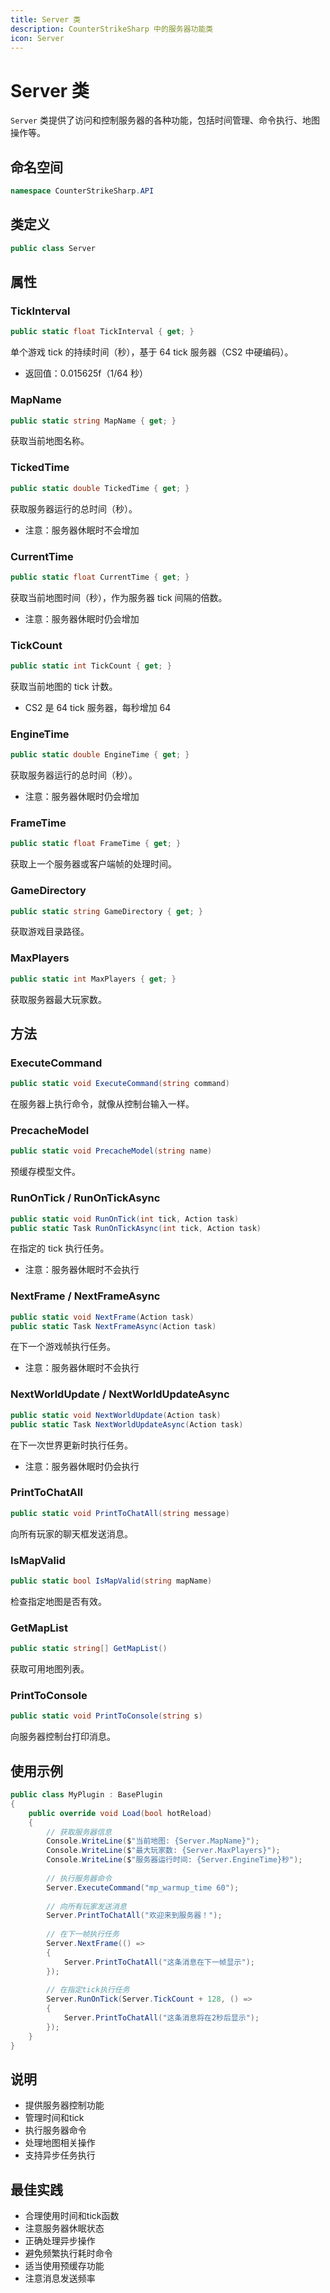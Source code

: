 ```yaml
---
title: Server 类
description: CounterStrikeSharp 中的服务器功能类
icon: Server
---
```


# Server 类

`Server` 类提供了访问和控制服务器的各种功能，包括时间管理、命令执行、地图操作等。

## 命名空间

```csharp
namespace CounterStrikeSharp.API
```

## 类定义

```csharp
public class Server
```

## 属性

### TickInterval

```csharp
public static float TickInterval { get; }
```

单个游戏 tick 的持续时间（秒），基于 64 tick 服务器（CS2 中硬编码）。
- 返回值：0.015625f（1/64 秒）

### MapName

```csharp
public static string MapName { get; }
```

获取当前地图名称。

### TickedTime

```csharp
public static double TickedTime { get; }
```

获取服务器运行的总时间（秒）。
- 注意：服务器休眠时不会增加

### CurrentTime

```csharp
public static float CurrentTime { get; }
```

获取当前地图时间（秒），作为服务器 tick 间隔的倍数。
- 注意：服务器休眠时仍会增加

### TickCount

```csharp
public static int TickCount { get; }
```

获取当前地图的 tick 计数。
- CS2 是 64 tick 服务器，每秒增加 64

### EngineTime

```csharp
public static double EngineTime { get; }
```

获取服务器运行的总时间（秒）。
- 注意：服务器休眠时仍会增加

### FrameTime

```csharp
public static float FrameTime { get; }
```

获取上一个服务器或客户端帧的处理时间。

### GameDirectory

```csharp
public static string GameDirectory { get; }
```

获取游戏目录路径。

### MaxPlayers

```csharp
public static int MaxPlayers { get; }
```

获取服务器最大玩家数。

## 方法

### ExecuteCommand

```csharp
public static void ExecuteCommand(string command)
```

在服务器上执行命令，就像从控制台输入一样。

### PrecacheModel

```csharp
public static void PrecacheModel(string name)
```

预缓存模型文件。

### RunOnTick / RunOnTickAsync

```csharp
public static void RunOnTick(int tick, Action task)
public static Task RunOnTickAsync(int tick, Action task)
```

在指定的 tick 执行任务。
- 注意：服务器休眠时不会执行

### NextFrame / NextFrameAsync

```csharp
public static void NextFrame(Action task)
public static Task NextFrameAsync(Action task)
```

在下一个游戏帧执行任务。
- 注意：服务器休眠时不会执行

### NextWorldUpdate / NextWorldUpdateAsync

```csharp
public static void NextWorldUpdate(Action task)
public static Task NextWorldUpdateAsync(Action task)
```

在下一次世界更新时执行任务。
- 注意：服务器休眠时仍会执行

### PrintToChatAll

```csharp
public static void PrintToChatAll(string message)
```

向所有玩家的聊天框发送消息。

### IsMapValid

```csharp
public static bool IsMapValid(string mapName)
```

检查指定地图是否有效。

### GetMapList

```csharp
public static string[] GetMapList()
```

获取可用地图列表。

### PrintToConsole

```csharp
public static void PrintToConsole(string s)
```

向服务器控制台打印消息。

## 使用示例

```csharp
public class MyPlugin : BasePlugin
{
    public override void Load(bool hotReload)
    {
        // 获取服务器信息
        Console.WriteLine($"当前地图: {Server.MapName}");
        Console.WriteLine($"最大玩家数: {Server.MaxPlayers}");
        Console.WriteLine($"服务器运行时间: {Server.EngineTime}秒");
        
        // 执行服务器命令
        Server.ExecuteCommand("mp_warmup_time 60");
        
        // 向所有玩家发送消息
        Server.PrintToChatAll("欢迎来到服务器！");
        
        // 在下一帧执行任务
        Server.NextFrame(() =>
        {
            Server.PrintToChatAll("这条消息在下一帧显示");
        });
        
        // 在指定tick执行任务
        Server.RunOnTick(Server.TickCount + 128, () =>
        {
            Server.PrintToChatAll("这条消息将在2秒后显示");
        });
    }
}
```

## 说明

- 提供服务器控制功能
- 管理时间和tick
- 执行服务器命令
- 处理地图相关操作
- 支持异步任务执行

## 最佳实践

- 合理使用时间和tick函数
- 注意服务器休眠状态
- 正确处理异步操作
- 避免频繁执行耗时命令
- 适当使用预缓存功能
- 注意消息发送频率